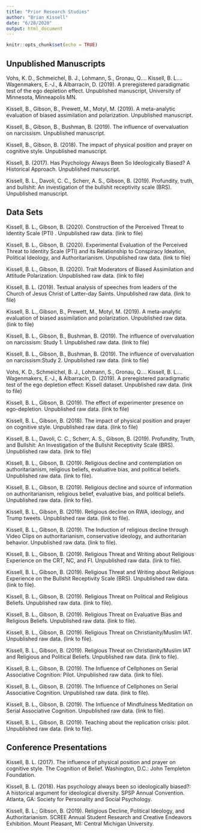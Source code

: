 ```yaml
---
title: "Prior Research Studies"
author: "Brian Kissell"
date: "6/28/2020"
output: html_document
---
```


```r
knitr::opts_chunk$set(echo = TRUE)
```

## Unpublished Manuscripts

Vohs, K. D., Schmeichel, B. J., Lohmann, S., Gronau, Q.… Kissell, B. L…. Wagenmakers, E.-J., & Albarracín, D. (2019). A preregistered paradigmatic test of the ego depletion effect. Unpublished manuscript, University of Minnesota, Minneapolis MN. 

Kissell, B., Gibson, B., Prewett, M., Motyl, M. (2019).  A meta-analytic evaluation of biased assimilation and polarization. Unpublished manuscript.

Kissell, B., Gibson, B., Bushman, B. (2019). The influence of overvaluation on narcissism. Unpublished manuscript.

Kissell, B., Gibson, B. (2018). The impact of physical position and prayer on cognitive style. Unpublished manuscript.

Kissell, B. (2017). Has Psychology Always Been So Ideologically Biased? A Historical Approach. Unpublished manuscript.

Kissell, B. L., Davoli, C. C., Scherr, A. S., Gibson, B. (2019). Profundity, truth, and bullshit: An investigation of the bullshit receptivity scale (BRS). Unpublished manuscript.

## Data Sets

Kissell, B. L., Gibson, B. (2020). Construction of the Perceived Threat to Identity Scale (PTI) . Unpublished raw data. (link to file)

Kissell, B. L., Gibson, B. (2020). Experimental Evaluation of the Perceived Threat to Identity Scale (PTI) and its Relationship to Conspiracy Ideation, Political Ideology, and Authoritarianism. Unpublished raw data. (link to file)

Kissell, B. L., Gibson, B. (2020). Trait Moderators of Biased Assimilation and Attitude Polarization. Unpublished raw data. (link to file)

Kissell, B. L. (2019). Textual analysis of speeches from leaders of the Church of Jesus Christ of Latter-day Saints. Unpublished raw data. (link to file)

Kissell, B. L., Gibson, B., Prewett, M., Motyl, M. (2019).  A meta-analytic evaluation of biased assimilation and polarization.  Unpublished raw data. (link to file)

Kissell, B. L., Gibson, B., Bushman, B. (2019). The influence of overvaluation on narcissism: Study 1. Unpublished raw data. (link to file)

Kissell, B. L., Gibson, B., Bushman, B. (2019). The influence of overvaluation on narcissism:Study 2. Unpublished raw data. (link to file)

Vohs, K. D., Schmeichel, B. J., Lohmann, S., Gronau, Q.… Kissell, B. L…. Wagenmakers, E.-J., & Albarracín, D. (2019). A preregistered paradigmatic test of the ego depletion effect: Kissell dataset. Unpublished raw data. (link to file) 

Kissell, B. L., Gibson, B. (2019). The effect of experimenter presence on ego-depletion. Unpublished raw data. (link to file) 

Kissell, B. L., Gibson, B. (2018). The impact of physical position and prayer on cognitive style. Unpublished raw data. (link to file) 

Kissell, B. L., Davoli, C. C., Scherr, A. S., Gibson, B. (2019). Profundity, Truth, and Bullshit: An Investigation of the Bullshit Receptivity Scale (BRS). Unpublished raw data. (link to file) 

Kissell, B. L., Gibson, B. (2019). Religious decline and contemplation on authoritarianism, religious beliefs, evaluative bias, and political beliefs. Unpublished raw data. (link to file). 

Kissell, B. L., Gibson, B. (2019). Religious decline and source of information on authoritarianism, religious belief, evaluative bias, and political beliefs. Unpublished raw data. (link to file). 

Kissell, B. L., Gibson, B. (2019). Religious decline on RWA, ideology, and Trump tweets. Unpublished raw data. (link to file). 

Kissell, B. L., Gibson, B. (2019). The Induction of religious decline through Video Clips on authoritarianism, conservative ideology, and authoritarian behavior. Unpublished raw data. (link to file). 

Kissell, B. L., Gibson, B. (2019). Religious Threat and Writing about Religious Experience on the CRT, NC, and FI. Unpublished raw data. (link to file). 

Kissell, B. L., Gibson, B. (2019). Religious Threat and Writing about Religious Experience on the Bullshit Receptivity Scale (BRS). Unpublished raw data. (link to file). 

Kissell, B. L., Gibson, B. (2019). Religious Threat on Political and Religious Beliefs. Unpublished raw data. (link to file). 

Kissell, B. L., Gibson, B. (2019). Religious Threat on Evaluative Bias and Religious Beliefs. Unpublished raw data. (link to file). 

Kissell, B. L., Gibson, B. (2019). Religious Threat on Christianity/Muslim IAT. Unpublished raw data. (link to file). 

Kissell, B. L., Gibson, B. (2019). Religious Threat on Christianity/Muslim IAT and Religious and Political Beliefs. Unpublished raw data. (link to file). 

Kissell, B. L., Gibson, B. (2019). The Influence of Cellphones on Serial Associative Cognition: Pilot. Unpublished raw data. (link to file). 

Kissell, B. L., Gibson, B. (2019). The Influence of Cellphones on Serial Associative Cognition. Unpublished raw data. (link to file). 

Kissell, B. L., Gibson, B. (2019). The Influence of Mindfulness Meditation on Serial Associative Cognition. Unpublished raw data. (link to file). 

Kissell, B. L., Gibson, B. (2019). Teaching about the replication crisis: pilot. Unpublished raw data. (link to file). 

## Conference Presentations 

Kissell, B. L. (2017). The influence of physical position and prayer on cognitive style. The Cognition of Belief. Washington, D.C.: John Templeton Foundation.

Kissell, B. L. (2018). Has psychology always been so ideologically biased?: A historical argument for ideological diversity. SPSP Annual Convention. Atlanta, GA: Society for Personality and Social Psychology.

Kissell, B. L.; Gibson, B. (2019). Religious Decline, Political Ideology, and Authoritarianism. SCREE Annual Student Research and Creative Endeavors Exhibition. Mount Pleasant, MI: Central Michigan University.